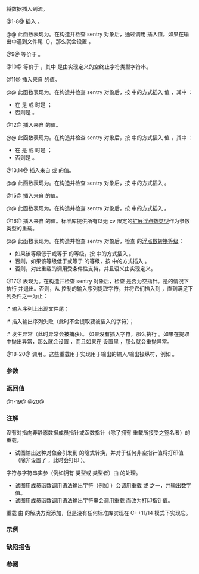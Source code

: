 {{cpp/io/basic_ostream/title|operator&lt;&lt;}}
{{cpp/io/basic_ostream/navbar}}
{{dcl begin}}
{{dcl|num=1|
basic_ostream&amp; operator&lt;&lt;( bool value );
}}
{{dcla|num=2|
basic_ostream&amp; operator&lt;&lt;( long value );
}}
{{dcl|num=3|
basic_ostream&amp; operator&lt;&lt;( unsigned long value );
}}
{{dcl|num=4|since=c++11|
basic_ostream&amp; operator&lt;&lt;( long long value );
}}
{{dcl|num=5|since=c++11|
basic_ostream&amp; operator&lt;&lt;( unsigned long long value );
}}
{{dcl|num=6|
basic_ostream&amp; operator&lt;&lt;( double value );
}}
{{dcl|num=7|
basic_ostream&amp; operator&lt;&lt;( long double value );
}}
{{dcla|num=8|
basic_ostream&amp; operator&lt;&lt;( const void* value );
}}
{{dcl|num=9|since=c++23|
basic_ostream&amp; operator&lt;&lt;( const volatile void* value );
}}
{{dcl|num=10|since=c++17|
basic_ostream&amp; operator&lt;&lt;( std::nullptr_t );
}}
{{dcla|num=11|
basic_ostream&amp; operator&lt;&lt;( short value );
}}
{{dcl|num=12|
basic_ostream&amp; operator&lt;&lt;( int value );
}}
{{dcl|num=13|
basic_ostream&amp; operator&lt;&lt;( unsigned short value );
}}
{{dcl|num=14|
basic_ostream&amp; operator&lt;&lt;( unsigned int value );
}}
{{dcl|num=15|
basic_ostream&amp; operator&lt;&lt;( float value );
}}
{{dcl|num=16|since=c++23|
basic_ostream&amp; operator&lt;&lt;( /* 扩展浮点数类型 */ value );
}}
{{dcl|num=17|
basic_ostream&amp; operator&lt;&lt;( std::basic_streambuf&lt;CharT, Traits&gt;* sb );
}}
{{dcla|num=18|
basic_ostream&amp; operator&lt;&lt;(
    std::ios_base&amp; (*func)(std::ios_base&amp;) );
}}
{{dcl|num=19|
basic_ostream&amp; operator&lt;&lt;(
    std::basic_ios&lt;CharT, Traits&gt;&amp; (*func)(std::basic_ios&lt;CharT, Traits&gt;&amp;) );
}}
{{dcl|num=20|
basic_ostream&amp; operator&lt;&lt;(
    std::basic_ostream&lt;CharT, Traits&gt;&amp; (*func)
        (std::basic_ostream&lt;CharT, Traits&gt;&amp;) );
}}
{{dcl end}}

将数据插入到流。

@1-8@ 插入 {{c|value}}。

@@ 此函数表现为{{named req|FormattedOutputFunction}}。在构造并检查 sentry 对象后，通过调用 {{l2tf std|cpp/locale/num_put/put}} 插入值。如果在输出中遇到文件尾（{{c|1=put().failed() == true}}），那么就会设置 {{tt|badbit}}。

@9@ 等价于 {{c|return operator&lt;&lt;(const_cast&lt;const void*&gt;(p));}}。

@10@ 等价于 {{c|return *this &lt;&lt; s;}}，其中 {{c|s}} 是由实现定义的空终止字符类型字符串。

@11@ 插入来自 {{c/core|short}} {{c|value}} 的值。

@@ 此函数表现为{{named req|FormattedOutputFunction}}。在构造并检查 sentry 对象后，按 {{v|2}} 中的方式插入 {{c/core|long}} 值 {{c|lval}}，其中 {{c|lval}}：
* 在 {{c|flags() &amp; std::ios_base::basefield}} 是 {{lc|std::ios_base::oct}} 或 {{lc|std::ios_base::hex}} 时是 {{c|static_cast&lt;long&gt;(static_cast&lt;unsigned short&gt;(value))}}；
* 否则是 {{c|static_cast&lt;long&gt;(value)}}。

@12@ 插入来自 {{c/core|int}} {{c|value}} 的值。

@@ 此函数表现为{{named req|FormattedOutputFunction}}。在构造并检查 sentry 对象后，按 {{v|2}} 中的方式插入 {{c/core|long}} 值 {{c|lval}}，其中 {{c|lval}}：
* 在 {{c|flags() &amp; std::ios_base::basefield}} 是 {{lc|std::ios_base::oct}} 或 {{lc|std::ios_base::hex}} 时是 {{c|static_cast&lt;long&gt;(static_cast&lt;unsigned int&gt;(value))}}；
* 否则是 {{c|static_cast&lt;long&gt;(value)}}。

@13,14@ 插入来自 {{c/core|unsigned short}} 或 {{c/core|unsigned int}} {{c|value}} 的值。

@@ 此函数表现为{{named req|FormattedOutputFunction}}。在构造并检查 sentry 对象后，按 {{v|3}} 中的方式插入 {{c|static_cast&lt;unsigned long&gt;(value)}}。

@15@ 插入来自 {{c/core|float}} {{c|value}} 的值。

@@ 此函数表现为{{named req|FormattedOutputFunction}}。在构造并检查 sentry 对象后，按 {{v|6}} 中的方式插入 {{c|static_cast&lt;double&gt;(value)}}。

@16@ 插入来自 {{c|value}} 的值。标准库提供所有以无 cv 限定的[[cpp/language/types#扩展浮点数类型|扩展浮点数类型]]作为参数 {{c|value}} 类型的重载。

@@ 此函数表现为{{named req|FormattedOutputFunction}}。在构造并检查 sentry 对象后，检查 {{c/core|/* 扩展浮点数类型 */}} 的[[cpp/language/usual arithmetic conversions#浮点数转换等级|浮点数转换等级]]：
* 如果该等级低于或等于 {{c/core|double}} 的等级，按 {{v|6}} 中的方式插入 {{c|static_cast&lt;double&gt;(value)}}。
* 否则，如果该等级低于或等于 {{c/core|long double}} 的等级，按 {{v|7}} 中的方式插入 {{c|static_cast&lt;long double&gt;(value)}}。
* 否则，对此重载的调用受条件性支持，并且语义由实现定义。

@17@ 表现为{{named req|UnformattedOutputFunction}}。在构造并检查 sentry 对象后，检查 {{c|sb}} 是否为空指针。是的情况下执行 {{c|setstate(badbit)}} 并退出。否则，从 {{c|sb}} 控制的输入序列提取字符，并将它们插入到 {{c|*this}}，直到满足下列条件之一为止：
:* 输入序列上出现文件尾；
:* 插入输出序列失败（此时不会提取要被插入的字符）；
:* 发生异常（此时异常会被捕获）。
如果没有插入字符，那么执行 {{c|setstate(failbit)}}。如果在提取中抛出异常，那么就会设置 {{tt|failbit}}，而且如果在 {{c|exceptions()}} 设置里 {{tt|failbit}}，那么就会重抛异常。

@18-20@ 调用 {{c|func(*this)}}。这些重载用于实现用于输出的输入/输出操纵符，例如 {{lc|std::endl}}。

===参数===
{{par begin}}
{{par|value|要插入的整数、浮点数、布尔值或指针}}
{{par|func|要调用的函数}}
{{par|sb|指向要从之读取数据的流缓冲区的指针}}
{{par end}}

===返回值===
@1-19@ {{c|*this}}
@20@ {{c|func(*this)}}

===注解===
没有对指向非静态数据成员指针{{rev inl|until=c++23|、指向 volatile 指针}}或函数指针（除了拥有 {{v|18-20}} 重载所接受之签名者）的重载。
* 试图输出这种对象会引发到 {{c/core|bool}} 的隐式转换，并对于任何非空指针值将打印值 {{c|1}}（除非设置了 {{tt|boolalpha}}，此时会打印 {{c|true}}）。

字符与字符串实参（例如拥有 {{c/core|char}} 类型或 {{c/core|const char*}} 类型者）由 {{c/core|operator&lt;&lt;}} 的{{rlp|operator ltlt2|非成员重载}}处理。
* 试图用成员函数调用语法输出字符（例如 {{c|std::cout.operator&lt;&lt;('c');}}）会调用重载 {{v|2-5|2}} 或 {{v|11-14|11}} 之一，并输出数字值。
* 试图用成员函数调用语法输出字符串会调用重载 {{v|8}} 而改为打印指针值。

重载 {{v|10}} 由 {{lwg|2221}}的解决方案添加，但是没有任何标准库实现在 C++11/14 模式下实现它。

===示例===
{{example
|code=
#include &lt;iomanip&gt;
#include &lt;iostream&gt;
#include &lt;sstream&gt;

int fun() { return 42; }

int main()
{
    std::istringstream input(" \"Some text.\" ");
    double f = 3.14;
    bool b = true;
    
    std::cout 
        &lt;&lt; fun()          // int 重载 (12)
        &lt;&lt; ' '            // 非成员重载
        &lt;&lt; std::boolalpha // 函数重载 (18)
        &lt;&lt; b              // bool 重载 (1)
        &lt;&lt; " "            // 非成员重载
        &lt;&lt; std::fixed     // 又是函数重载 (18)
        &lt;&lt; f              // double 重载 (6)
        &lt;&lt; input.rdbuf()  // streambuf 重载
        &lt;&lt; fun            // bool 重载 (1)：没有 int(*)() 的重载
        &lt;&lt; std::endl;     // 又是函数重载 (18)
    
    int x = 0;
    int* p1 = &amp;x;
    volatile int* p2 = &amp;x;
    std::cout
        &lt;&lt; "p1: " &lt;&lt; p1 &lt;&lt; '\n'  // `const void*` 重载，打印地址
        &lt;&lt; "p2: " &lt;&lt; p2 &lt;&lt; '\n'; // C++23 (P1147) 之前: bool 重载 :)
            // 因为其并不匹配 operator&lt;&lt;(const void*)，由于它舍弃了 `volatile` 限定符。
            // 为修正这点，C++23 添加了 `const volatile void*` 的重载 (9)，
            // 它按预期打印了地址。
}
|p=true
|output=
42 true 3.140000 "Some text." true
p1: 0x7ffcea766600
p2: 0x7ffcea766600
}}

===缺陷报告===
{{dr list begin}}
{{dr list item|wg=lwg|dr=117|std=C++98|before=重载 {{v|1-8,11-15}} 通过 {{l2tt|cpp/locale/num_put/put}} 代理插入操作，但它没有为&lt;br&gt;{{c/core|short}}，{{c/core|unsigned short}}，{{c/core|int}}，{{c/core|unsigned int}} 以及 {{c/core|float}} 重载|after=它们在传递到 {{tt|num_put::put}}&lt;br&gt;之前会先进行转换}}
{{dr list item|wg=lwg|dr=567|std=C++98|before=重载 {{v|17}} 因 {{lwg|60}} 的解决方案而表现为&lt;br&gt;{{named req|FormattedOutputFunction}}|after=表现为&lt;br&gt;{{named req|UnformattedOutputFunction}}}}
{{dr list end}}

===参阅===
{{dsc begin}}
{{dsc inc|cpp/io/basic_ostream/dsc operator ltlt2}}
{{dsc inc|cpp/string/basic_string/dsc operator ltltgtgt}}
{{dsc inc|cpp/string/basic_string_view/dsc operator ltlt}}
{{dsc inc|cpp/utility/bitset/dsc operator ltltgtgt2}}
{{dsc inc|cpp/numeric/complex/dsc operator ltltgtgt}}
{{dsc inc|cpp/numeric/random/engine/dsc operator ltltgtgt|linear_congruential_engine}}
{{dsc inc|cpp/numeric/random/distribution/dsc operator ltltgtgt|uniform_int_distribution}}
{{dsc inc|cpp/io/basic_ostream/dsc put}}
{{dsc inc|cpp/io/basic_ostream/dsc write}}
{{dsc inc|cpp/utility/dsc to_chars}} 
{{dsc end}}

{{langlinks|de|en|es|fr|it|ja|pt|ru}}